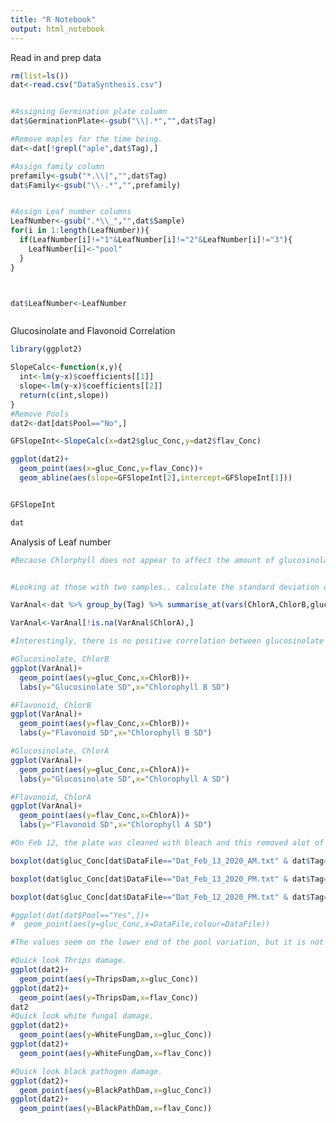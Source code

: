 ```yaml
---
title: "R Notebook"
output: html_notebook
---
```


Read in and prep data
```r
rm(list=ls())
dat<-read.csv("DataSynthesis.csv")


#Assigning Germination plate column
dat$GerminationPlate<-gsub("\\|.*","",dat$Tag)

#Remove maples for the time being.
dat<-dat[!grepl("aple",dat$Tag),]

#Assign family column
prefamily<-gsub("*.\\|","",dat$Tag)
dat$Family<-gsub("\\-.*","",prefamily)


#Assign Leaf number columns
LeafNumber<-gsub(".*\\_","",dat$Sample)
for(i in 1:length(LeafNumber)){
  if(LeafNumber[i]!="1"&LeafNumber[i]!="2"&LeafNumber[i]!="3"){
    LeafNumber[i]<-"pool"
  }
}



dat$LeafNumber<-LeafNumber



```


Glucosinolate and Flavonoid Correlation
```r
library(ggplot2)

SlopeCalc<-function(x,y){
  int<-lm(y~x)$coefficients[[1]]
  slope<-lm(y~x)$coefficients[[2]]
  return(c(int,slope))
}
#Remove Pools
dat2<-dat[dat$Pool=="No",]

GFSlopeInt<-SlopeCalc(x=dat2$gluc_Conc,y=dat2$flav_Conc)

ggplot(dat2)+
  geom_point(aes(x=gluc_Conc,y=flav_Conc))+
  geom_abline(aes(slope=GFSlopeInt[2],intercept=GFSlopeInt[1]))


GFSlopeInt

dat
```


Analysis of Leaf number 
```r
#Because Chlorphyll does not appear to affect the amount of glucosinolates and flavonoids in the leaves, and the samples appear to be clustered in 2, even after removing the techincal duplicates (within leaf duplicate), I will analyze the variance in glucosinolate and flavonoid against the variance in chlorophyll for those with two samples (from the same plant). If glucosinolates or flavonoids are regulated with chlorophyll, or senesce as chlorophyll does, then as the variation in chlorophyll between samples increases, so should the variation between glucosinolate samples. 


#Looking at those with two samples.. calculate the standard deviation of the secondary compound and chlorophyll data. 

VarAnal<-dat %>% group_by(Tag) %>% summarise_at(vars(ChlorA,ChlorB,gluc_Conc,flav_Conc),.funs=sd)

VarAnal<-VarAnal[!is.na(VarAnal$ChlorA),]

#Interestingly, there is no positive correlation between glucosinolate or flavonoid standard deviation and chlorophyll (A or B) standard deviation in leaf replicates. This indicates that glucosinolates and flavonoids were uninfluenced by the amount of chlorophyll present and may not senesce with chlorophyll. It would appear that defence chemicals are one of the last things to go in the senescence process, if they go at all; however, the over abundance of defence chemicals in apparent senescing leaves may be due to the predator pressure the plants were feeling, so defence chemical regulation remained the same to avoid death before the senescence process could take place. If anything there may be a negative correlation. 

#Glucosinolate, ChlorB
ggplot(VarAnal)+
  geom_point(aes(y=gluc_Conc,x=ChlorB))+
  labs(y="Glucosinolate SD",x="Chlorophyll B SD")

#Flavonoid, ChlorB
ggplot(VarAnal)+
  geom_point(aes(y=flav_Conc,x=ChlorB))+
  labs(y="Flavonoid SD",x="Chlorophyll B SD")

#Glucosinolate, ChlorA
ggplot(VarAnal)+
  geom_point(aes(y=gluc_Conc,x=ChlorA))+
  labs(y="Glucosinolate SD",x="Chlorophyll A SD")

#Flavonoid, ChlorA
ggplot(VarAnal)+
  geom_point(aes(y=flav_Conc,x=ChlorA))+
  labs(y="Flavonoid SD",x="Chlorophyll A SD")


```


```r
#On Feb 12, the plate was cleaned with bleach and this removed alot of the staining. This is checking the pools to determine if this cleaning affected the runs. 

boxplot(dat$gluc_Conc[dat$DataFile=="Dat_Feb_13_2020_AM.txt" & dat$Tag=="pool"],dat$gluc_Conc[dat$DataFile!="Dat_Feb_13_2020_AM.txt" & dat$Tag=="pool"])

boxplot(dat$gluc_Conc[dat$DataFile=="Dat_Feb_13_2020_PM.txt" & dat$Tag=="pool"],dat$gluc_Conc[dat$DataFile!="Dat_Feb_13_2020_PM.txt" & dat$Tag=="pool"])

boxplot(dat$gluc_Conc[dat$DataFile=="Dat_Feb_12_2020_PM.txt" & dat$Tag=="pool"],dat$gluc_Conc[dat$DataFile!="Dat_Feb_12_2020_PM.txt" & dat$Tag=="pool"])

#ggplot(dat[dat$Pool=="Yes",])+
#  geom_point(aes(y=gluc_Conc,x=DataFile,colour=DataFile))

#The values seem on the lower end of the pool variation, but it is not overly concerning. No adjustments or removal of data will be made. 

```

```r
#Quick look Thrips damage. 
ggplot(dat2)+
  geom_point(aes(y=ThripsDam,x=gluc_Conc))
ggplot(dat2)+
  geom_point(aes(y=ThripsDam,x=flav_Conc))
dat2
#Quick look white fungal damage. 
ggplot(dat2)+
  geom_point(aes(y=WhiteFungDam,x=gluc_Conc))
ggplot(dat2)+
  geom_point(aes(y=WhiteFungDam,x=flav_Conc))

#Quick look black pathogen damage. 
ggplot(dat2)+
  geom_point(aes(y=BlackPathDam,x=gluc_Conc))
ggplot(dat2)+
  geom_point(aes(y=BlackPathDam,x=flav_Conc))

```


